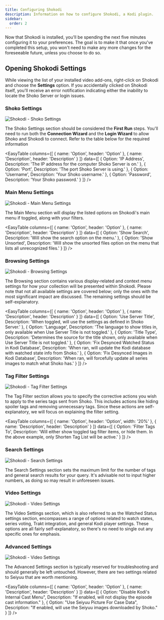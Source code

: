 ```yaml
---
title: Configuring Shokodi
description: Information on how to configure Shokodi, a Kodi plugin.
sidebar:
  order: 2
---
```


Now that Shokodi is installed, you'll be spending the next five minutes configuring it to your preferences. The goal
is to make it that once you've completed this setup, you won't need to make any more changes for the foreseeable future,
unless you choose to do so.

## Opening Shokodi Settings

While viewing the list of your installed video add-ons, right-click on Shokodi and choose the **Settings** option.
If you accidentally clicked on Shokodi itself, you'll receive an error notification indicating either the inability
to locate the Shoko Server or login issues.

### Shoko Settings

![Shokodi - Shoko Settings](../../../assets/img/shokodi/shokodi-shoko-settings.jpg)

The Shoko Settings section should be considered the **First Run** steps. You'll need to run both the
**Connection Wizard** and the **Login Wizard** to allow Shoko and Shokodi to connect. Refer to the table below
for the required information

<EasyTable
  columns={[
    { name: 'Option', header: 'Option' },
    { name: 'Description', header: 'Description' }
  ]}
  data={[
    {
      Option: 'IP Address',
      Description: 'The IP address for the computer Shoko Server is on.'
    },
    {
      Option: 'Port',
      Description: 'The port Shoko Server is using.'
    },
    {
      Option: 'Username',
      Description: 'Your Shoko username.'
    },
    {
      Option: 'Password',
      Description: 'Your Shoko password.'
    }
  ]}
/>

### Main Menu Settings

![Shokodi - Main Menu Settings](../../../assets/img/shokodi/shokodi-main-menu.jpg)

The Main Menu section will display the listed options on Shokodi's main menu if toggled, along with your filters.

<EasyTable
  columns={[
    { name: 'Option', header: 'Option' },
    { name: 'Description', header: 'Description' }
  ]}
  data={[
    {
      Option: 'Show Search',
      Description: 'Will show the search option on the menu.'
    },
    {
      Option: 'Show Unsorted',
      Description: 'Will show the unsorted files option on the menu that lists all unrecognized files.'
    }
  ]}
/>

### Browsing Settings

![Shokodi - Browsing Settings](../../../assets/img/shokodi/shokodi-browsing.jpg)

The Browsing section contains various display-related and context menu settings for how your collection will be
presented within Shokodi. Please note that not all available settings are covered below; only the ones with the
most significant impact are discussed. The remaining settings should be self-explanatory.

<EasyTable
  columns={[
    { name: 'Option', header: 'Option' },
    { name: 'Description', header: 'Description' }
  ]}
  data={[
    {
      Option: 'Use Server Title',
      Description: 'When toggled, will use the settings as defined in Shoko Server.'
    },
    {
      Option: 'Language',
      Description: 'The language to show titles in, only available when Use Server Title is not toggled.'
    },
    {
      Option: 'Title Type',
      Description: 'Determines the source for the title shown, only available when Use Server Title is not toggled.'
    },
    {
      Option: 'Fix Desynced Watched Status in Kodi Database',
      Description: 'When ran, will update the Kodi database with watched state info from Shoko.'
    },
    {
      Option: 'Fix Desynced Images in Kodi Database',
      Description: 'When ran, will forcefully update all series images to match what Shoko has.'
    }
  ]}
/>

### Tag Filter Settings

![Shokodi - Tag Filter Settings](../../../assets/img/shokodi/shokodi-tag-filter.jpg)

The Tag Filter section allows you to specify the corrective actions you wish to apply to the series tags sent from
Shoko. This includes actions like hiding spoiler tags and removing unnecessary tags. Since these actions are
self-explanatory, we will focus on explaining the filter setting.

<EasyTable
  columns={[
    { name: 'Option', header: 'Option', width: '20%' },
    { name: 'Description', header: 'Description' }
  ]}
  data={[
    {
      Option: 'Filter Tags To',
      Description: 'Will either show toggled tag filter items, or hide them. In the above example, only Shorten Tag List will be active.'
    }
  ]}
/>

### Search Settings

![Shokodi - Search Settings](../../../assets/img/shokodi/shokodi-search.jpg)

The Search Settings section sets the maximum limit for the number of tags and general search results for your query.
It's advisable not to input higher numbers, as doing so may result in unforeseen issues.

### Video Settings

![Shokodi - Video Settings](../../../assets/img/shokodi/shokodi-video-settings.jpg)

The Video Settings section, which is also referred to as the Watched Status settings section, encompasses a range of
options related to watch states, series voting, Trakt integration, and general Kodi player settings. These options
are all fairly self-explanatory, so there's no need to single out any specific ones for emphasis.

### Advanced Settings

![Shokodi - Video Settings](../../../assets/img/shokodi/shokodi-video-settings.jpg)

The Advanced Settings section is typically reserved for troubleshooting and should generally be left untouched.
However, there are two settings related to Seiyuu that are worth mentioning.

<EasyTable
  columns={[
    { name: 'Option', header: 'Option' },
    { name: 'Description', header: 'Description' }
  ]}
  data={[
    {
      Option: "Disable Kodi's Internal Cast Menu",
      Description: "If enabled, will not display the episode cast information."
    },
    {
      Option: "Use Seiyuu Picture For Case Data",
      Description: "If enabled, will use the Seiyuu images downloaded by Shoko."
    }
  ]}
/>
